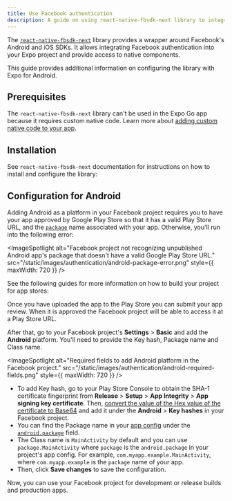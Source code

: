 ```yaml
---
title: Use Facebook authentication
description: A guide on using react-native-fbsdk-next library to integrate Facebook authentication in your Expo project.
---
```



The [`react-native-fbsdk-next`](https://github.com/thebergamo/react-native-fbsdk-next/) library provides a wrapper around Facebook's Android and iOS SDKs. It allows integrating Facebook authentication into your Expo project and provide access to native components.

This guide provides additional information on configuring the library with Expo for Android.

## Prerequisites

The `react-native-fbsdk-next` library can't be used in the Expo Go app because it requires custom native code. Learn more about [adding custom native code to your app](/workflow/customizing/).

## Installation

See `react-native-fbsdk-next` documentation for instructions on how to install and configure the library:

<BoxLink
  title="React Native FBSDK Next: Expo installation instructions"
  href="https://github.com/thebergamo/react-native-fbsdk-next/#expo-installation"
/>

## Configuration for Android

Adding Android as a platform in your Facebook project requires you to have your app approved by Google Play Store so that it has a valid Play Store URL, and the [`package`](/versions/latest/config/app/#package) name associated with your app. Otherwise, you'll run into the following error:

<ImageSpotlight
  alt="Facebook project not recognizing unpublished Android app's package that doesn't have a valid Google Play Store URL."
  src="/static/images/authentication/android-package-error.png"
  style={{ maxWidth: 720 }}
/>

See the following guides for more information on how to build your project for app stores:

<BoxLink title="Build your project for app stores" href="/deploy/build-project/" />

<BoxLink
  title="Manually upload Android app for the first time"
  href="https://expo.fyi/first-android-submission"
/>

Once you have uploaded the app to the Play Store you can submit your app review. When it is approved the Facebook project will be able to access it at a Play Store URL.

After that, go to your Facebook project's **Settings** > **Basic** and add the **Android** platform. You'll need to provide the Key hash, Package name and Class name.

<ImageSpotlight
  alt="Required fields to add Android platform in the Facebook project."
  src="/static/images/authentication/android-required-fields.png"
  style={{ maxWidth: 720 }}
/>

- To add Key hash, go to your Play Store Console to obtain the SHA-1 certificate fingerprint from **Release** > **Setup** > **App Integrity** > **App signing key certificate**. Then, [convert the value of the Hex value of the certificate to Base64](https://base64.guru/converter/encode/hex) and add it under the **Android** > **Key hashes** in your Facebook project.
- You can find the Package name in your [app config](/versions/latest/config/app) under the [`android.package`](/versions/latest/config/app/#package) field.
- The Class name is `MainActivity` by default and you can use `package.MainActivity` where `package` is the `android.package` in your project's app config. For example, `com.myapp.example.MainActivity`, where `com.myapp.example` is the `package` name of your app.
- Then, click **Save changes** to save the configuration.

Now, you can use your Facebook project for development or release builds and production apps.
